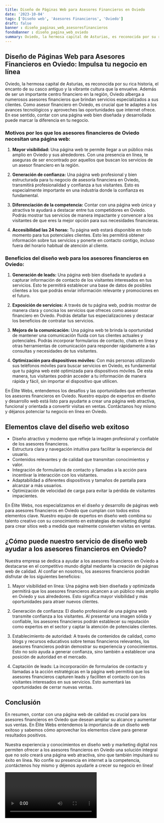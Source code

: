 ```yaml
---
title: Diseño de Páginas Web para Asesores Financieros en Oviedo
date: '2023-10-04'
tags: ['Diseño web', 'Asesores Financieros', 'Oviedo']
draft: false
banner : diseño_paginas_web_asesoresfinancieros
fondoBanner : diseño_pagina_web_oviedo
summary: Oviedo, la hermosa capital de Asturias, es reconocida por su rica historia, el encanto de su casco antiguo y la vibrante cultura que la envuelve. Además de ser un importante centro financiero en la región, Oviedo alberga a numerosos asesores financieros que brindan servicios especializados a sus clientes. Como asesor financiero en Oviedo, es crucial que te adaptes a los avances tecnológicos y aproveches las oportunidades que internet ofrece. En ese sentido, contar con una página web bien diseñada y desarrollada puede marcar la diferencia en tu negocio.
---
```


## Diseño de Páginas Web para Asesores Financieros en Oviedo: Impulsa tu negocio en línea

Oviedo, la hermosa capital de Asturias, es reconocida por su rica historia, el encanto de su casco antiguo y la vibrante cultura que la envuelve. Además de ser un importante centro financiero en la región, Oviedo alberga a numerosos asesores financieros que brindan servicios especializados a sus clientes. Como asesor financiero en Oviedo, es crucial que te adaptes a los avances tecnológicos y aproveches las oportunidades que internet ofrece. En ese sentido, contar con una página web bien diseñada y desarrollada puede marcar la diferencia en tu negocio.

### Motivos por los que los asesores financieros de Oviedo necesitan una página web:

1. **Mayor visibilidad:** Una página web te permite llegar a un público más amplio en Oviedo y sus alrededores. Con una presencia en línea, te aseguras de ser encontrado por aquellos que buscan los servicios de un asesor financiero en la región.

2. **Generación de confianza:** Una página web profesional y bien estructurada para tu negocio de asesoría financiera en Oviedo, transmitirá profesionalidad y confianza a tus visitantes. Esto es especialmente importante en una industria donde la confianza es fundamental.

3. **Diferenciación de la competencia:** Contar con una página web única y atractiva te ayudará a destacar entre tus competidores en Oviedo. Podrás mostrar tus servicios de manera impactante y convencer a los visitantes de que eres la mejor opción para sus necesidades financieras.

4. **Accesibilidad las 24 horas:** Tu página web estará disponible en todo momento para tus potenciales clientes. Esto les permitirá obtener información sobre tus servicios y ponerte en contacto contigo, incluso fuera del horario habitual de atención al cliente.

### Beneficios del diseño web para los asesores financieros en Oviedo:

1. **Generación de leads:** Una página web bien diseñada te ayudará a capturar información de contacto de los visitantes interesados en tus servicios. Esto te permitirá establecer una base de datos de posibles clientes a los que podrás enviar información relevante y promociones en el futuro.

2. **Exposición de servicios:** A través de tu página web, podrás mostrar de manera clara y concisa los servicios que ofreces como asesor financiero en Oviedo. Podrás detallar tus especializaciones y destacar los beneficios de contratar tus servicios.

3. **Mejora de la comunicación:** Una página web te brinda la oportunidad de mantener una comunicación fluida con tus clientes actuales y potenciales. Podrás incorporar formularios de contacto, chats en línea y otras herramientas de comunicación para responder rápidamente a las consultas y necesidades de tus visitantes.

4. **Optimización para dispositivos móviles:** Con más personas utilizando sus teléfonos móviles para buscar servicios en Oviedo, es fundamental que tu página web esté optimizada para dispositivos móviles. De esta manera, tus visitantes podrán acceder a tu información de manera rápida y fácil, sin importar el dispositivo que utilicen.

En Élite Webs, entendemos los desafíos y las oportunidades que enfrentan los asesores financieros en Oviedo. Nuestro equipo de expertos en diseño y desarrollo web está listo para ayudarte a crear una página web atractiva, funcional y orientada a convertir visitas en ventas. Contáctanos hoy mismo y déjanos potenciar tu negocio en línea en Oviedo.

<GifSeo />

<Cta />

## Elementos clave del diseño web exitoso

- Diseño atractivo y moderno que refleje la imagen profesional y confiable de los asesores financieros.
- Estructura clara y navegación intuitiva para facilitar la experiencia del usuario.
- Contenidos relevantes y de calidad que transmitan conocimientos y valor.
- Integración de formularios de contacto y llamadas a la acción para incentivar la interacción con los visitantes.
- Adaptabilidad a diferentes dispositivos y tamaños de pantalla para alcanzar a más usuarios.
- Optimización de velocidad de carga para evitar la pérdida de visitantes impacientes.

En Élite Webs, nos especializamos en el diseño y desarrollo de páginas web para asesores financieros en Oviedo que cumplan con todos estos elementos clave. Nuestro equipo de expertos en diseño web combina su talento creativo con su conocimiento en estrategias de marketing digital para crear sitios web a medida que realmente convierten visitas en ventas.

## ¿Cómo puede nuestro servicio de diseño web ayudar a los asesores financieros en Oviedo?

Nuestra empresa se dedica a ayudar a los asesores financieros en Oviedo a destacarse en el competitivo mundo digital mediante la creación de páginas web de calidad. Al confiar en nosotros, los asesores financieros podrán disfrutar de los siguientes beneficios:

1. Mayor visibilidad en línea: Una página web bien diseñada y optimizada permitirá que los asesores financieros alcancen a un público más amplio en Oviedo y sus alrededores. Esto significa mayor visibilidad y más oportunidades para atraer nuevos clientes.

2. Generación de confianza: El diseño profesional de una página web transmite confianza a los visitantes. Al presentar una imagen sólida y confiable, los asesores financieros podrán establecer su reputación como expertos en el sector y captar la atención de potenciales clientes.

3. Establecimiento de autoridad: A través de contenidos de calidad, como blogs y recursos educativos sobre temas financieros relevantes, los asesores financieros podrán demostrar su experiencia y conocimientos. Esto no solo ayuda a generar confianza, sino también a establecer una posición de autoridad en el mercado.

4. Captación de leads: La incorporación de formularios de contacto y llamadas a la acción estratégicas en la página web permitirá que los asesores financieros capturen leads y faciliten el contacto con los visitantes interesados en sus servicios. Esto aumentará las oportunidades de cerrar nuevas ventas.

## Conclusión

En resumen, contar con una página web de calidad es crucial para los asesores financieros en Oviedo que desean ampliar su alcance y aumentar sus ventas. En Élite Webs entendemos la importancia de un diseño web exitoso y sabemos cómo aprovechar los elementos clave para generar resultados positivos.

Nuestra experiencia y conocimientos en diseño web y marketing digital nos permiten ofrecer a los asesores financieros en Oviedo una solución integral que no solo creará una página web atractiva, sino que también impulsará su éxito en línea. No confíe su presencia en internet a la competencia, ¡contáctenos hoy mismo y déjenos ayudarle a crecer su negocio en línea!

<Video />

<CtaBot job='Asesores Financieros' city='Oviedo'/>

<Gmaps query='Oviedo+españa+maps' />